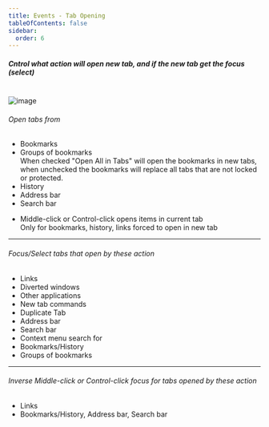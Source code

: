 ```yaml
---
title: Events - Tab Opening
tableOfContents: false
sidebar:
  order: 6
---
```



##### Cntrol what action will open new tab, and if the new tab get the focus (select)

<br />

<Image class="help-img" src={eventsTabOpening} alt="image" />

<div class="topic">
  <h6>Open tabs from</h6>
  <ul class="list-disc pl-8">
    <li>Bookmarks</li>
    <li>Groups of bookmarks</li>
    <aside aria-label="Note" class="starlight-aside starlight-aside--note">
      When checked "Open All in Tabs" will open the bookmarks in new tabs, when unchecked the
      bookmarks will replace all tabs that are not locked or protected.
    </aside>
    <li>History</li>
    <li>Address bar</li>
    <li>Search bar</li>
  </ul>
</div>

<div class="topic">
  <ul class="list-disc pl-8">
    <li>
      Middle-click or Control-click opens items in current tab <br />
      Only for bookmarks, history, links forced to open in new tab
    </li>
  </ul>
</div>

---

<div class="topic">
  <h6>Focus/Select tabs that open by these action</h6>
  <ul class="list-disc pl-8">
    <li>Links</li>
    <li>Diverted windows</li>
    <li>Other applications</li>
    <li>New tab commands</li>
    <li>Duplicate Tab</li>
    <li>Address bar</li>
    <li>Search bar</li>
    <li>Context menu search for</li>
    <li>Bookmarks/History</li>
    <li>Groups of bookmarks</li>
  </ul>
</div>

---

<div class="topic">
  <h6>Inverse Middle-click or Control-click focus for tabs opened by these action</h6>
  <ul class="list-disc pl-8">
    <li>Links</li>
    <li>Bookmarks/History, Address bar, Search bar</li>
  </ul>
</div>
